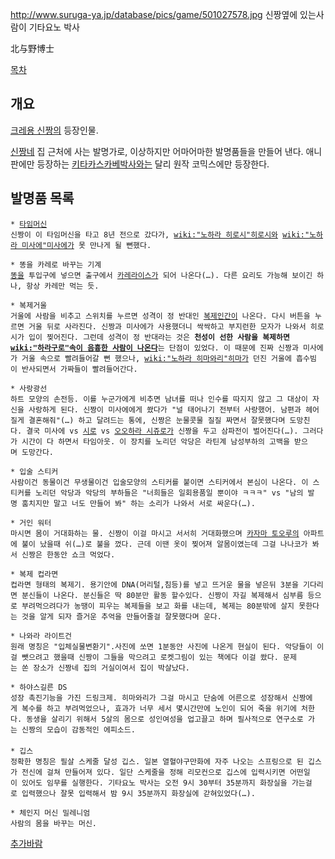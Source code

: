 http://www.suruga-ya.jp/database/pics/game/501027578.jpg
신짱옆에 있는사람이 기타요노 박사

北与野博士

[[목차]]
== 개요 ==
[[크레용 신짱]]의 등장인물.

[[신짱]]네 집 근처에 사는 발명가로, 이상하지만 어마어마한 발명품들을 만들어 낸다.
애니판에만 등장하는 [[키타카스카베박사]]와는 달리 원작 코믹스에만 등장한다.

== 발명품 목록 ==
 * [[타임머신]]
 신짱이 이 타임머신을 타고 8년 전으로 갔다가, [[wiki:"노하라 히로시"히로시]]와 [[wiki:"노하라 미사에"미사에]]가 못 만나게 될 뻔했다.

 * 똥을 카레로 바꾸는 기계
 [[똥]]을 투입구에 넣으면 출구에서 [[카레라이스]]가 되어 나온다(…). 다른 요리도 가능해 보이긴 하나, 항상 카레만 먹는 듯.

 * 복제거울
 거울에 사람을 비추고 스위치를 누르면 성격이 정 반대인 [[복제인간]]이 나온다. 다시 버튼을 누르면 거울 뒤로 사라진다. 신짱과 미사에가 사용했더니 싹싹하고 부지런한 모자가 나와서 히로시가 입이 찢어진다. 그런데 성격이 정 반대라는 것은 '''천성이 선한 사람을 복제하면 [[wiki:"하라구로"속이 음흉한 사람이 나온다]]'''는 단점이 있었다. 이 때문에 진짜 신짱과 미사에가 거울 속으로 빨려들어갈 뻔 했으나, [[wiki:"노하라 히마와리"히마]]가 던진 거울에 흡수빔이 반사되면서 가짜들이 빨려들어간다.

 * 사랑광선
 하트 모양의 손전등. 이를 누군가에게 비추면 남녀를 떠나 인수를 따지지 않고 그 대상이 자신을 사랑하게 된다. 신짱이 미사에에게 쐈다가 "널 태어나기 전부터 사랑했어. 남편과 헤어질게 결혼해줘"(…) 하고 달려드는 통에, 신짱은 눈물콧물 질질 짜면서 잘못했다며 도망친다. 결국 미사에 vs [[시로(크레용 신짱)|시로]] vs [[오오하라 시쥬로]]가 신짱을 두고 삼파전이 벌어진다(…). 그러다가 시간이 다 하면서 타임아웃. 이 장치를 노리던 악당은 라틴계 남성부하의 고백을 받으며 도망간다.

 * 입술 스티커
 사람이건 동물이건 무생물이건 입술모양의 스티커를 붙이면 스티커에서 본심이 나온다. 이 스티커를 노리던 악당과 악당의 부하들은 "너희들은 일회용품일 뿐이야 ㅋㅋㅋ" vs "남의 발명 훔치지만 말고 너도 만들어 봐" 하는 소리가 나와서 서로 싸운다(…).

 * 거인 워터
 마시면 몸이 거대화하는 물. 신짱이 이걸 마시고 서서히 거대화했으며 [[카자마 토오루]]의 아파트에 불이 났을때 쉬(…)로 불을 껐다. 근데 이땐 옷이 찢어져 알몸이였는데 그걸 나나코가 봐서 신짱은 한동안 쇼크 먹었다.

 * 복제 컵라면
 컵라면 형태의 복제기. 용기안에 DNA(머리털,침등)를 넣고 뜨거운 물을 넣은뒤 3분을 기다리면 분신들이 나온다. 분신들은 딱 80분만 활동 할수있다. 신짱이 자길 복제해서 심부름 등으로 부려먹으려다가 농땡이 피우는 복제들을 보고 화를 내는데, 복제는 80분밖에 살지 못한다는 것을 알게 되자 즐거운 추억을 만들어줄걸 잘못했다며 운다.

 * 나와라 라이트건
 원래 명칭은 "입체실물변환기".사진에 쏘면 1분동안 사진에 나온게 현실이 된다. 악당들이 이걸 뺏으려고 했을때 신짱이 그들을 막으려고 로켓그림이 있는 책에다 이걸 쐈다. 문제는 쏜 장소가 신짱네 집의 거실이여서 집이 박살났다.

 * 하야스길른 DS
 성장 촉진기능을 가진 드링크제. 히마와리가 그걸 마시고 단숨에 어른으로 성장해서 신짱에게 복수를 하고 부려먹었으나, 효과가 너무 세서 몇시간만에 노인이 되어 죽을 위기에 처한다. 동생을 살리기 위해서 5살의 몸으로 성인여성을 업고끌고 하며 필사적으로 연구소로 가는 신짱의 모습이 감동적인 에피소드.
 
 * 깁스
 정확한 명칭은 필살 스케줄 달성 깁스. 일본 열혈야구만화에 자주 나오는 스프링으로 된 깁스가 전신에 걸쳐 만들어져 있다. 일단 스케줄을 정해 리모컨으로 깁스에 입력시키면 어떤일이 있어도 임무를 실행한다. 기타요노 박사는 오전 9시 30부터 35분까지 화장실을 가는걸로 입력했으나 잘못 입력해서 밤 9시 35분까지 화장실에 갇혀있었다(…).

 * 체인지 머신 밀레니엄
 사람의 몸을 바꾸는 머신.


[[추가바람]]
